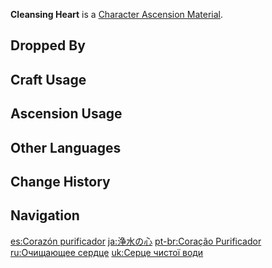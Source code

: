 {{Item Infobox
|id          = 113012
|image       = Item_Cleansing Heart.png
|type        = Character Ascension Materials
|group       = Normal Boss Drops
|invCategory = Character Development Items
|rarity      = 4
|description = A palmful of eternal water left by an oceanid.<br />Though it has already diffused among the depths of the lake, its purity remains all the same. But why would a creature so pure and clean as an oceanid covet the appearance of a being that roams the land, and assume such a form with pure water? They need not breathe nor do they require sustenance...
|source1     = Dropped by Lv. 30+ [[Rhodeia of Loch|Oceanid]]s
|source2     = 
|source3     = 
|source4     = 
|source5     = 
}}
'''Cleansing Heart''' is a [[Character Ascension Material]].

==Dropped By==
{{Dropped By|level=30}}

==Craft Usage==
{{Craft Usage}}

==Ascension Usage==
{{Ascension Usage}}

==Other Languages==
{{Other Languages
|en      = Cleansing Heart
|zhs     = 净水之心
|zhs_rm  = Jìngshuǐ zhī Xīn
|zht     = 淨水之心
|zht_rm  = Jìngshuǐ zhī Xīn
|zh_tl   = Heart of Clean Water
|ja      = 浄水の心
|ja_rm   = Jousui no Kokoro
|ja_tl   = Heart of Purified Water
|ko      = 물처럼 맑은 마음
|ko_rm   = Mulcheoreom Malgeun Ma'eum
|ko_tl   = Clean Heart Like Water
|es      = Corazón purificador
|es_tl   = Purifying Heart
|fr      = Cœur d'eau pure
|fr_tl   = Heart of Pure Water
|ru      = Очищающее сердце
|ru_tl   = Cleansing Heart
|th      = Cleansing Heart
|vi      = Trái Tim Thuần Khiết
|vi_tl   = 
|de      = Reinigendes Herz
|de_tl   = Cleansing Heart
|id      = Cleansing Heart
|pt      = Coração Purificador
|pt_tl   = Purifying Heart
}}

==Change History==
{{Change History|1.0}}

==Navigation==
{{Development Item Navbox|type=Character Materials}}

[[es:Corazón purificador]]
[[ja:浄水の心]]
[[pt-br:Coração Purificador]]
[[ru:Очищающее сердце]]
[[uk:Серце чистої води]]